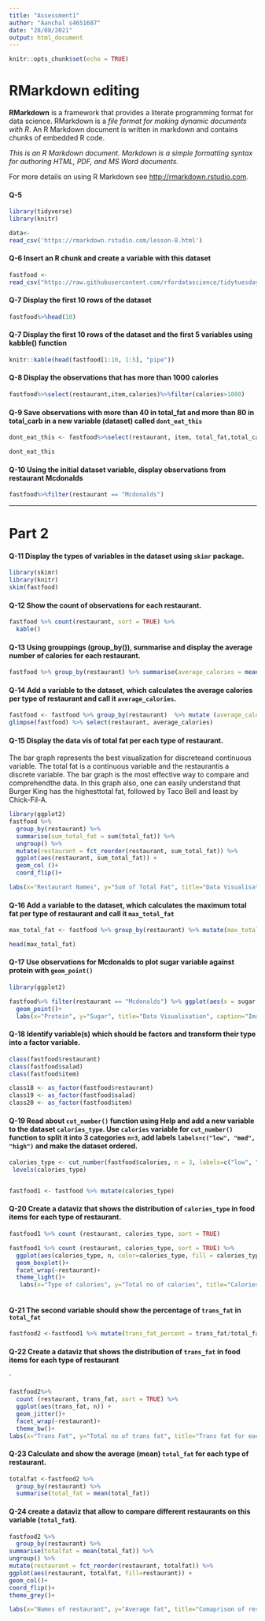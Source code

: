 ```yaml
---
title: "Assessment1"
author: "Aanchal s4651687"
date: "28/08/2021"
output: html_document
---
```


```r
knitr::opts_chunk$set(echo = TRUE)
```


# **RMarkdown editing**

**RMarkdown** is a framework that provides a literate programming format for data science. RMarkdown is a *file format for making dynamic documents with R*. An R Markdown document is written in markdown and contains chunks of embedded R code.

*This is an R Markdown document. Markdown is a simple formatting syntax for authoring HTML, PDF, and MS Word documents.*

For more details on using R Markdown see <http://rmarkdown.rstudio.com>.



#### Q-5

```r
library(tidyverse)
library(knitr)

data<-
read_csv('https://rmarkdown.rstudio.com/lesson-8.html')
```



#### Q-6  Insert an R chunk and create a variable with this dataset

```r

fastfood <-
read_csv("https://raw.githubusercontent.com/rfordatascience/tidytuesday/master/data/2018/2018-09-04/fastfood_calories.csv")

```



#### Q-7 Display the first 10 rows of the dataset
```r
fastfood%>%head(10)
```



#### Q-7 Display the first 10 rows of the dataset and the first 5 variables using kabble() function
```r
knitr::kable(head(fastfood[1:10, 1:5], "pipe"))
```







#### Q-8 Display the observations that has more than 1000 calories
```r
fastfood%>%select(restaurant,item,calories)%>%filter(calories>1000)
```



#### Q-9 Save observations with more than 40 in total_fat and more than 80 in total_carb in a new variable (dataset) called `dont_eat_this`


```r
dont_eat_this <- fastfood%>%select(restaurant, item, total_fat,total_carb)    %>%filter(total_fat>40 & total_carb>80)

dont_eat_this
```

#### Q-10  Using the initial dataset variable, display observations from restaurant Mcdonalds
```r
fastfood%>%filter(restaurant == "Mcdonalds")
```
---------------------------------------------------------------------------------------------------





# **Part 2**

#### Q-11 Display the types of variables in the dataset using `skimr` package.

```r
library(skimr)
library(knitr)
skim(fastfood)

```




#### Q-12 Show the count of observations for each restaurant.

```r

fastfood %>% count(restaurant, sort = TRUE) %>% 
  kable()

```





#### Q-13 Using grouppings (group_by()), summarise and display the average number of calories for each restaurant.

```r
fastfood %>% group_by(restaurant) %>% summarise(average_calories = mean(calories)) %>% ungroup () %>% arrange(desc(average_calories)) %>% kable()
```






#### Q-14 Add a variable to the dataset, which calculates the average calories per type of restaurant and call it `average_calories`.

```r
fastfood <- fastfood %>% group_by(restaurant)  %>% mutate (average_calories = mean(calories)) %>% ungroup ()
glimpse(fastfood) %>% select(restaurant, average_calories)
```






#### Q-15 Display the data vis of total fat per each type of restaurant.

The bar graph represents the best visualization for discreteand continuous variable. The total fat is a continuous variable and the restaurantis a discrete variable. The bar graph is the most effective way to compare and comprehendthe data. In this graph also, one can easily understand that Burger King has the highesttotal fat, followed by Taco Bell and least by Chick-Fil-A.


```r

library(ggplot2)
fastfood %>%
  group_by(restaurant) %>%
  summarise(sum_total_fat = sum(total_fat)) %>%
  ungroup() %>%
  mutate(restaurant = fct_reorder(restaurant, sum_total_fat)) %>%
  ggplot(aes(restaurant, sum_total_fat)) +
  geom_col ()+
  coord_flip()+

labs(x="Restaurant Names", y="Sum of Total Fat", title="Data Visualisation", caption="Image 1: Bar Graph")
```




#### Q-16 Add a variable to the dataset, which calculates the maximum total fat per type of restaurant and call it `max_total_fat` 

```r
max_total_fat <- fastfood %>% group_by(restaurant) %>% mutate(max_total_fat = max(total_fat)) %>% ungroup ()

head(max_total_fat)

```



#### Q-17 Use observations for Mcdonalds to plot sugar variable against protein with `geom_point()` 

```r
library(ggplot2)

fastfood%>% filter(restaurant == "Mcdonalds") %>% ggplot(aes(x = sugar, y = protein, color = restaurant, size=sugar)) +
  geom_point()+
  labs(x="Protein", y="Sugar", title="Data Visualisation", caption="Image 2: Point graph")
```




#### Q-18 Identify variable(s) which should be factors and transform their type into a factor variable.

```r


class(fastfood$restaurant)
class(fastfood$salad)
class(fastfood$item)

class18 <- as_factor(fastfood$restaurant)
class19 <- as_factor(fastfood$salad)
class20 <- as_factor(fastfood$item)


```




#### Q-19 Read about `cut_number()` function using Help and add a new variable to the dataset `calories_type`. Use `calories` variable for `cut_number()` function to split it into 3 categories `n=3`, add labels `labels=c("low", "med", "high")` and make the dataset ordered.

```r
calories_type <- cut_number(fastfood$calories, n = 3, labels=c("low", "med", "high")) 
 levels(calories_type)    


fastfood1 <- fastfood %>% mutate(calories_type)
```




#### Q-20 Create a dataviz that shows the distribution of `calories_type` in food items for each type of restaurant.

```r
fastfood1 %>% count (restaurant, calories_type, sort = TRUE)
```

```r
fastfood1 %>% count (restaurant, calories_type, sort = TRUE) %>%
  ggplot(aes(calories_type, n, color=calories_type, fill = calories_type)) +
  geom_boxplot()+
  facet_wrap(~restaurant)+
  theme_light()+
   labs(x="Type of calories", y="Total no of calories", title="Calories type for each resturant", caption="Image 3: Box plot")
  

```





#### Q-21 The second variable should show the percentage of `trans_fat` in `total_fat`

```r
fastfood2 <-fastfood1 %>% mutate(trans_fat_percent = trans_fat/total_fat)
```



#### Q-22 Create a dataviz that shows the distribution of `trans_fat` in food items for each type of restaurant
`

```r
fastfood2%>%
  count (restaurant, trans_fat, sort = TRUE) %>%
  ggplot(aes(trans_fat, n)) +
  geom_jitter()+
  facet_wrap(~restaurant)+
  theme_bw()+
labs(x="Trans Fat", y="Total no of trans fat", title="Trans fat for each resturant", caption="Image 4: jitter")
```






#### Q-23 Calculate and show the average (mean)  `total_fat` for each type of restaurant.
```r
totalfat <-fastfood2 %>%
  group_by(restaurant) %>%
  summarise(total_fat = mean(total_fat))
```




#### Q-24  create a dataviz that allow to compare different restaurants on this variable (`total_fat`).

```r
fastfood2 %>%
  group_by(restaurant) %>%
summarise(totalfat = mean(total_fat)) %>%
ungroup() %>%
mutate(restaurant = fct_reorder(restaurant, totalfat)) %>%
ggplot(aes(restaurant, totalfat, fill=restaurant)) +
geom_col()+
coord_flip()+
theme_grey()+

labs(x="Names of restaurant", y="Average fat", title="Comaprison of restaurants based on total fat", caption="Image 5: Bar Graph")
```




